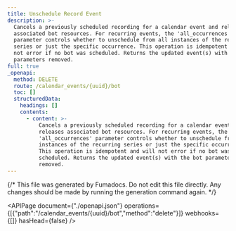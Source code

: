```yaml
---
title: Unschedule Record Event
description: >-
  Cancels a previously scheduled recording for a calendar event and releases
  associated bot resources. For recurring events, the 'all_occurrences'
  parameter controls whether to unschedule from all instances of the recurring
  series or just the specific occurrence. This operation is idempotent and will
  not error if no bot was scheduled. Returns the updated event(s) with the bot
  parameters removed.
full: true
_openapi:
  method: DELETE
  route: /calendar_events/{uuid}/bot
  toc: []
  structuredData:
    headings: []
    contents:
      - content: >-
          Cancels a previously scheduled recording for a calendar event and
          releases associated bot resources. For recurring events, the
          'all_occurrences' parameter controls whether to unschedule from all
          instances of the recurring series or just the specific occurrence.
          This operation is idempotent and will not error if no bot was
          scheduled. Returns the updated event(s) with the bot parameters
          removed.
---
```


{/* This file was generated by Fumadocs.
Do not edit this file directly. Any changes should be made by running the generation command again. */}

<APIPage document={"./openapi.json"} operations={[{"path":"/calendar_events/{uuid}/bot","method":"delete"}]} webhooks={[]} hasHead={false} />